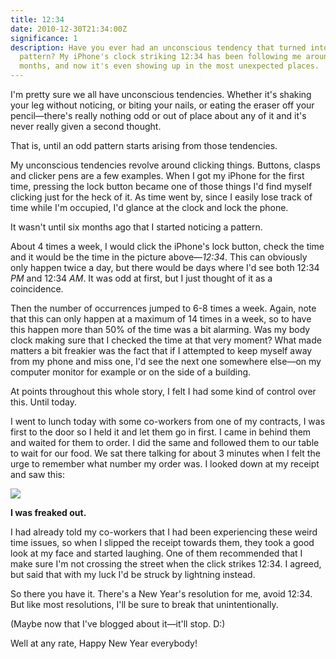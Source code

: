 ```yaml
---
title: 12:34
date: 2010-12-30T21:34:00Z
significance: 1
description: Have you ever had an unconscious tendency that turned into a freaky
  pattern? My iPhone's clock striking 12:34 has been following me around for
  months, and now it's even showing up in the most unexpected places.
---
```


I'm pretty sure we all have unconscious tendencies. Whether it's shaking your leg without noticing, or biting your nails, or eating the eraser off your pencil—there's really nothing odd or out of place about any of it and it's never really given a second thought.

That is, until an odd pattern starts arising from those tendencies.

My unconscious tendencies revolve around clicking things. Buttons, clasps and clicker pens are a few examples. When I got my iPhone for the first time, pressing the lock button became one of those things I'd find myself clicking just for the heck of it. As time went by, since I easily lose track of time while I'm occupied, I'd glance at the clock and lock the phone.

It wasn't until six months ago that I started noticing a pattern.

About 4 times a week, I would click the iPhone's lock button, check the time and it would be the time in the picture above—*12:34*. This can obviously only happen twice a day, but there would be days where I'd see both 12:34 *PM* and 12:34 *AM*. It was odd at first, but I just thought of it as a coincidence.

Then the number of occurrences jumped to 6-8 times a week. Again, note that this can only happen at a maximum of 14 times in a week, so to have this happen more than 50% of the time was a bit alarming. Was my body clock making sure that I checked the time at that very moment? What made matters a bit freakier was the fact that if I attempted to keep myself away from my phone and miss one, I'd see the next one somewhere else—on my computer monitor for example or on the side of a building.

At points throughout this whole story, I felt I had some kind of control over this. Until today.

I went to lunch today with some co-workers from one of my contracts, I was first to the door so I held it and let them go in first. I came in behind them and waited for them to order. I did the same and followed them to our table to wait for our food. We sat there talking for about 3 minutes when I felt the urge to remember what number my order was. I looked down at my receipt and saw this:

![](/journal/2010/1234/1234.jpg)

**I was freaked out.**

I had already told my co-workers that I had been experiencing these weird time issues, so when I slipped the receipt towards them, they took a good look at my face and started laughing. One of them recommended that I make sure I'm not crossing the street when the click strikes 12:34. I agreed, but said that with my luck I'd be struck by lightning instead.

So there you have it. There's a New Year's resolution for me, avoid 12:34. But like most resolutions, I'll be sure to break that unintentionally.

(Maybe now that I've blogged about it—it'll stop. D:)

Well at any rate, Happy New Year everybody!
